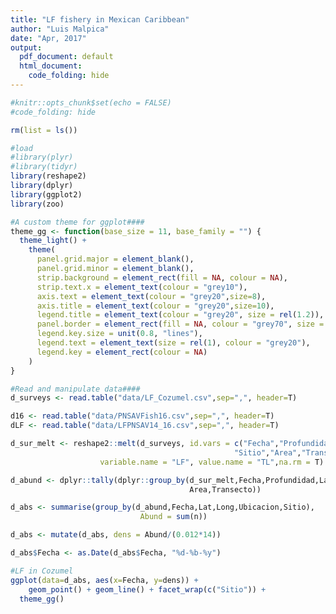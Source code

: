 ```yaml
---
title: "LF fishery in Mexican Caribbean"
author: "Luis Malpica"
date: "Apr, 2017"
output:
  pdf_document: default
  html_document:
    code_folding: hide
---
```

```r
#knitr::opts_chunk$set(echo = FALSE)
#code_folding: hide
```

```r
rm(list = ls())

#load
#library(plyr)
#library(tidyr)
library(reshape2)
library(dplyr)
library(ggplot2)
library(zoo)

#A custom theme for ggplot####
theme_gg <- function(base_size = 11, base_family = "") {
  theme_light() +
    theme(
      panel.grid.major = element_blank(),
      panel.grid.minor = element_blank(),
      strip.background = element_rect(fill = NA, colour = NA),
      strip.text.x = element_text(colour = "grey10"),
      axis.text = element_text(colour = "grey20",size=8),
      axis.title = element_text(colour = "grey20",size=10),
      legend.title = element_text(colour = "grey20", size = rel(1.2)),
      panel.border = element_rect(fill = NA, colour = "grey70", size = 1),
      legend.key.size = unit(0.8, "lines"),
      legend.text = element_text(size = rel(1), colour = "grey20"),
      legend.key = element_rect(colour = NA)
    )
}
```

```r
#Read and manipulate data####
d_surveys <- read.table("data/LF_Cozumel.csv",sep=",", header=T)

d16 <- read.table("data/PNSAVFish16.csv",sep=",", header=T)
dLF <- read.table("data/LFPNSAV14_16.csv",sep=",", header=T)

d_sur_melt <- reshape2::melt(d_surveys, id.vars = c("Fecha","Profundidad","Lat","Long","Ubicacion",
                                                  "Sitio","Area","Transecto"),
                    variable.name = "LF", value.name = "TL",na.rm = T)

d_abund <- dplyr::tally(dplyr::group_by(d_sur_melt,Fecha,Profundidad,Lat,Long,Ubicacion,Sitio,
                                        Area,Transecto))

d_abs <- summarise(group_by(d_abund,Fecha,Lat,Long,Ubicacion,Sitio),
                             Abund = sum(n))

d_abs <- mutate(d_abs, dens = Abund/(0.012*14))

d_abs$Fecha <- as.Date(d_abs$Fecha, "%d-%b-%y")


```


```r
#LF in Cozumel
ggplot(data=d_abs, aes(x=Fecha, y=dens)) +
    geom_point() + geom_line() + facet_wrap(c("Sitio")) +
  theme_gg()

```

